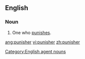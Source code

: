 ==English==

===Noun===
{{en-noun}}

# One who [[punish|punishes]].

[[Category:English agent nouns]]

[[ang:punisher]]
[[vi:punisher]]
[[zh:punisher]]